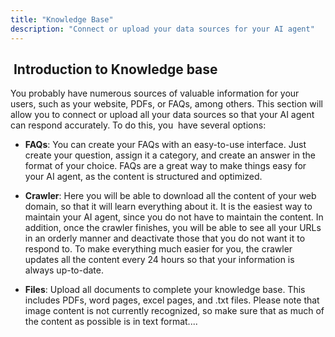 ```yaml
---
title: "Knowledge Base"
description: "Connect or upload your data sources for your AI agent"
---
```


##  Introduction to Knowledge base

You probably have numerous sources of valuable information for your users, such as your website, PDFs, or FAQs, among others. This section will allow you to connect or upload all your data sources so that your AI agent can respond accurately. To do this, you  have several options:

* **FAQs**: You can create your FAQs with an easy-to-use interface. Just create your question, assign it a category, and create an answer in the format of your choice. FAQs are a great way to make things easy for your AI agent, as the content is structured and optimized.

* **Crawler**: Here you will be able to download all the content of your web domain, so that it will learn everything about it. It is the easiest way to maintain your AI agent, since you do not have to maintain the content. In addition, once the crawler finishes, you will be able to see all your URLs in an orderly manner and deactivate those that you do not want it to respond to. To make everything much easier for you, the crawler updates all the content every 24 hours so that your information is always up-to-date.

* **Files**: Upload all documents to complete your knowledge base. This includes PDFs, word pages, excel pages, and .txt files. Please note that image content is not currently recognized, so make sure that as much of the content as possible is in text format....